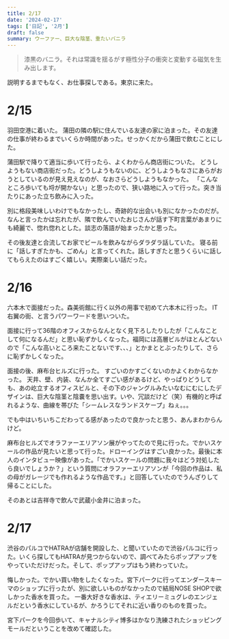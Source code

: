 ```yaml
---
title: 2/17
date: '2024-02-17'
tags: ['日記', '2月']
draft: false
summary: ウーファー、巨大な陰茎、重たいバニラ
---
```



<blockquote class="p-4 my-4 border-s-4 border-gray-300 bg-gray-50 dark:border-gray-500 dark:bg-gray-800">
<p class=" text-sm not-italic  leading-relaxed text-gray-900 dark:text-white">漆黒のバニラ。それは常識を揺るがす極性分子の衝突と変動する磁気を生み出します。</p>
</blockquote>
説明するまでもなく、お仕事探しである。東京に来た。

# 2/15
羽田空港に着いた。
蒲田の隣の駅に住んでいる友達の家に泊まった。その友達の仕事が終わるまでいくらか時間があった。せっかくだから蒲田で飲むことにした。

蒲田駅で降りて適当に歩いて行ったら、よくわからん商店街についた。
どうしようもない商店街だった。どうしようもないのに、どうしようもなさにあらがおうとしているのが見え見えなのが、なおさらどうしようもなかった。
「こんなところ歩いても埒が開かない」と思ったので、狭い路地に入って行った。突き当たりにあった立ち飲みに入った。



別に格段美味しいわけでもなかったし、奇跡的な出会いも別になかったのだが。
なんと言ったかは忘れたが、隣で飲んでいたおじさんが話す下町言葉があまりにも綺麗で、惚れ惚れとした。談志の落語が始まったかと思った。

その後友達と合流してお家でビールを飲みながらダラダラ話していた。
寝る前に「話しすぎたかも、ごめん」と言ってくれた。話しすぎたと思うくらいに話してもらえたのはすごく嬉しい。実際楽しい話だった。

# 2/16
六本木で面接だった。森美術館に行く以外の用事で初めて六本木に行った。
IT右翼の街、と言うパワーワードを思いついた。

面接に行って36階のオフィスからなんとなく見下ろしたりしたが「こんなことして何になるんだ」と思い恥ずかしくなった。福岡には高層ビルがほとんどないので「こんな高いところ来たことないです、、、」とかまととぶったりして、さらに恥ずかしくなった。

面接の後、麻布台ヒルズに行った。
すごいのかすごくないのかよくわからなかった。
天井、壁、内装、なんか全てすごい感があるけど、やっぱりどうしても、あの屹立するオフィスビルと、その下のジャングルみたいなむにむにしたデザインは、巨大な陰茎と陰嚢を思い出す。いや、冗談だけど（笑）有機的と呼ばれるような、曲線を帯びた「シームレスなランドスケープ」ねぇ。。。

でも中はいちいちこだわってる感があったので良かったと思う、あんまわからんけど。

麻布台ヒルズでオラファーエリアソン展がやってたので見に行った。でかいスケールの作品が見たいと思って行った。ドローイングはすごい良かった。最後に本人のインタビュー映像があった。「でかいスケールの問題に我々はどう対処したら良いでしょうか？」という質問にオラファーエリアソンが「今回の作品は、私の母がガレージでも作れるような作品です。」と回答していたのでうんざりして帰ることにした。

そのあとは吉祥寺で飲んで武蔵小金井に泊まった。
# 2/17
渋谷のパルコでHATRAが店舗を開設した、と聞いていたので渋谷パルコに行った。いくら探してもHATRAが見つからないので、調べてみたらポップアップをやっていただけだった。そして、ポップアップはもう終わっていた。

悔しかった。でかい買い物をしたくなった。宮下パークに行ってエンダースキーマのショップに行ったが、別に欲しいものがなかったので結局NOSE SHOPで欲しかった香水を買った。
一番大好きな香水は、ティエリーミュグレのエンジェルだという香水にしているが、かろうじてそれに近い香りのものを買った。

宮下パークを今回歩いて、キャナルシティ博多はかなり洗練されたショッピングモールだということを改めて確認した。